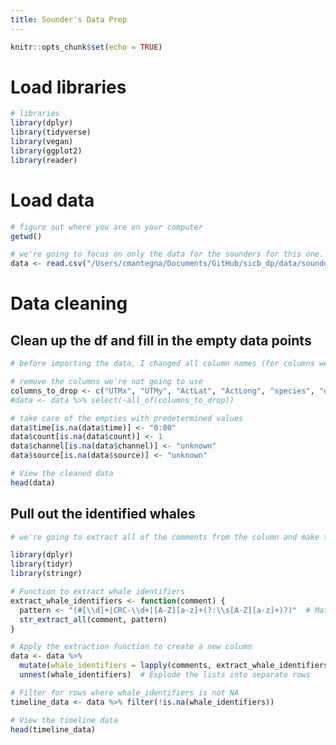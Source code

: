 ```yaml
---
title: Sounder's Data Prep
---
```


```r
knitr::opts_chunk$set(echo = TRUE)
```

# Load libraries

```r

# libraries
library(dplyr)
library(tidyverse)
library(vegan)
library(ggplot2)
library(reader)

```

# Load data
```r

# figure out where you are on your computer
getwd()

# we're going to focus on only the data for the sounders for this one. Note you'll need to change the file path to match where it is on your computer
data <- read.csv("/Users/cmantegna/Documents/GitHub/sicb_dp/data/sounders.csv")
```

# Data cleaning
## Clean up the df and fill in the empty data points
```r

# before importing the data, I changed all column names (for columns we're going to use) to lowercase or camelcase because I hate remembering to capitalize when I don't have to.

# remove the columns we're not going to use
columns_to_drop <- c("UTMx", "UTMy", "ActLat", "ActLong", "species", "direction", "reportingParty")
#data <- data %>% select(-all_of(columns_to_drop))

# take care of the empties with predetermined values
data$time[is.na(data$time)] <- "0:00"
data$count[is.na(data$count)] <- 1
data$channel[is.na(data$channel)] <- "unknown"
data$source[is.na(data$source)] <- "unknown"

# View the cleaned data
head(data)


```

## Pull out the identified whales 
```r

# we're going to extract all of the comments from the column and make them individual rows so we can assess what we have. This code came directly from ChatGPT

library(dplyr)
library(tidyr)
library(stringr)

# Function to extract whale identifiers
extract_whale_identifiers <- function(comment) {
  pattern <- "(#[\\d]+|CRC-\\d+|[A-Z][a-z]+(?:\\s[A-Z][a-z]+)?)"  # Matches #723, CRC-44, or names like Shakleton
  str_extract_all(comment, pattern)
}

# Apply the extraction function to create a new column
data <- data %>%
  mutate(whale_identifiers = lapply(comments, extract_whale_identifiers)) %>%
  unnest(whale_identifiers)  # Explode the lists into separate rows

# Filter for rows where whale_identifiers is not NA
timeline_data <- data %>% filter(!is.na(whale_identifiers))

# View the timeline data
head(timeline_data)


```

